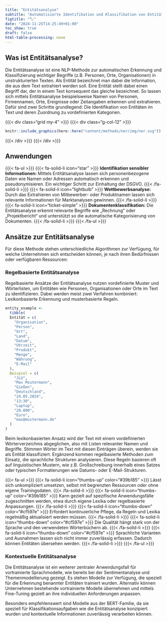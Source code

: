 ```yaml
---
title: "Entitätsanalyse"
subtitle: "Automatisierte Identifikation und Klassifikation von Entitäten und Eigennamen"
figtitle: "🏷️"
date: "2024-11-25T14:25:49+01:00"
toc_show: true
draft: false
html-table-processing: none
---
```


## Was ist Entitätsanalyse?

Die Entitätsanalyse ist eine NLP-Methode zur automatischen Erkennung und Klassifizierung wichtiger Begriffe (z.B. Personen, Orte, Organisationen) in unstrukturierten Texten. Als Entität bezeichnet man dabei die Information, die aus dem Text extrahiert werden soll. Eine Entität stellt dabei einen Begriff dar, der in einem Text konsequent das gleiche bezeichnet. So lassen sich mittels Entitätsanalyse beispielsweise Namen von Personen, Firmennamen, Orte, Ereignisse oder Zeitangaben erkennen und extrahieren. Dafür sind zwei Schritte grundlegend: Die Identifikation von Entitäten im Text und deren Zuordnung zu vordefinierten Kategorien.

{{{< div class="grid my-4" >}}} {{{< div class="g-col-12" >}}} 

```r
knitr::include_graphics(here::here("content/methods/ner/img/ner.svg"))
```

{{{< /div >}}} {{{< /div >}}}

## Anwendungen

{{{< fa-ul >}}}
  {{{< fa-solid-li icon="star"  >}}} **Identifikation sensibler Informationen:** Mittels Entitätsanalyse lassen sich personenbezogene Daten wie Namen oder Adressen automatisch erkennen und pseudonymisieren. Ein wichtiger Schritt zur Einhaltung der DSGVO.
  {{{< /fa-solid-li >}}}
  {{{< fa-solid-li icon="lightbulb"  >}}} **Wettbewerbsanalyse:** Durch das Extrahieren von Mitbewerber- oder Produktnamen lassen sich relevante Informationen für Marktanalysen gewinnen.
  {{{< /fa-solid-li >}}}
  {{{< fa-solid-li icon="ticket-simple" >}}} **Dokumentenklassifikation:** Die Entitätsanalyse erkennt relevante Begriffe wie „Rechnung“ oder „Projektbericht“ und unterstützt so die automatische Kategorisierung von Dokumenten. {{{< /fa-solid-li >}}}
{{{< /fa-ul >}}}


## Ansätze zur Entitätsanalyse

Für diese Methode stehen unterschiedliche Algorithmen zur Verfügung, für welche Unternehmen sich entscheiden können, je nach ihren Bedürfnissen oder verfügbaren Ressourcen: 

### Regelbasierte Entitätsanalyse 

Regelbasierte Ansätze der Entitätsanalyse nutzen vordefinierte Muster und Wörterlisten, um Entitäten wie Personen, Organisationen oder Orte im Text zu identifizieren. Dabei werden meist zwei Verfahren kombiniert: Lexikonbasierte Erkennung und musterbasierte Regeln.

```r
entity_example <- 
  tibble(
  Entität = c(
    "Organisation",
    "Person",
    "Ort",
    "Land",
    "Datum",
    "Uhrzeit",
    "Produkt",
    "Menge",
    "Währung",
    "E-Mail"
  ),
  Beispiel = c(
    "JLU",
    "Max Msutermann",
    "Gießen",
    "Deutschland",
    "24.05.2024",
    "13:30",
    "Laptop",
    "20.000",
    "Euro",
    "max@mustermann.de"
  )
)


```

Beim lexikonbasierten Ansatz wird der Text mit einem vordefinierten Wörterverzeichnis abgeglichen, also mit Listen relevanter Namen und Begriffe. Stimmen Wörter im Text mit diesen Einträgen überein, werden sie als Entität klassifiziert. Ergänzend kommen regelbasierte Methoden zum Einsatz, die sprachliche Strukturen analysieren. Diese Regeln basieren oft auf linguistischen Mustern, wie z.B. Großschreibung innerhalb eines Satzes oder typischen Formatierungen wie Datums- oder E-Mail-Strukturen.

{{{< fa-ul >}}}
  {{{< fa-solid-li icon="thumbs-up" color="#39b185" >}}} Lässt sich unkompliziert umsetzen, selbst mit begrenzten Ressourcen oder ohne eigene Trainingsdaten. {{{< /fa-solid-li >}}}
  {{{< fa-solid-li icon="thumbs-up" color="#39b185" >}}} Kann gezielt auf spezifische Anwendungsfälle zugeschnitten werden, etwa durch eigene Lexika oder regelbasierte Anpassungen. {{{< /fa-solid-li >}}}
  {{{< fa-solid-li icon="thumbs-down" color="#cf597e" >}}} Erfordert kontinuierliche Pflege, da Regeln und Lexika regelmäßig aktualisiert werden müssen. {{{< /fa-solid-li >}}}
  {{{< fa-solid-li icon="thumbs-down" color="#cf597e" >}}} Die Qualität hängt stark von der Sprache und den verwendeten Wörterbüchern ab. {{{< /fa-solid-li >}}}
  {{{< fa-solid-li icon="thumbs-down" color="#cf597e" >}}} Sprachliche Varianten und Ausnahmen lassen sich nicht immer zuverlässig erfassen. Dadurch können Entitäten übersehen werden. {{{< /fa-solid-li >}}}
{{{< /fa-ul >}}}

### Kontextuelle Entitätsanalyse

Die Entitätsanalyse ist ein weiterer zentraler Anwendungsfall für vortrainierte Sprachmodelle, wie bereits bei der Sentimentanalyse und Themenmodellierung gezeigt. Es stehen Modelle zur Verfügung, die speziell für die Erkennung benannter Entitäten trainiert wurden. Alternativ können Unternehmen bestehende vortrainierte Modelle übernehmen und mittels Fine-Tuning gezielt an ihre individuellen Anforderungen anpassen.

Besonders empfehlenswert sind Modelle aus der BERT-Familie, da sie speziell für Klassifikationsaufgaben wie die Entitätsanalyse konzipiert wurden und kontextuelle Informationen zuverlässig verarbeiten können.

<!-- TODO: add cross refs  -->
